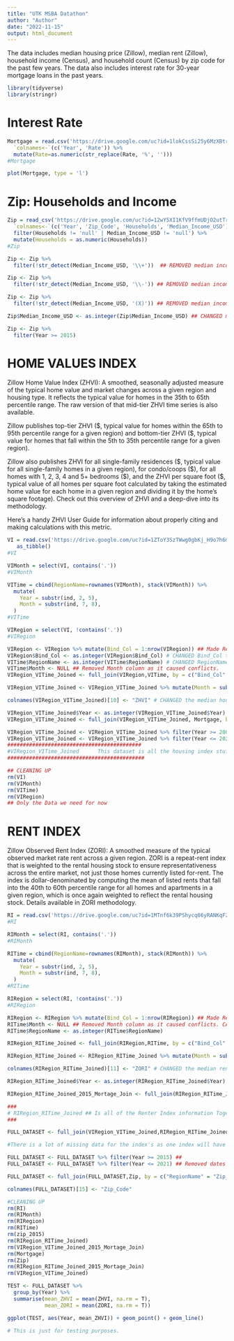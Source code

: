 ```yaml
---
title: "UTK MSBA Datathon"
author: "Author"
date: "2022-11-15"
output: html_document
---
```


The data includes median housing price (Zillow), median rent (Zillow), household income (Census), and household count (Census) by zip code for the past few years. The data also includes interest rate for 30-year mortgage loans in the past years.

```r
library(tidyverse)
library(stringr)
```

# Interest Rate

```r
Mortgage = read.csv('https://drive.google.com/uc?id=1lokCssSi25y6MzXBtry9QMOTfkZg0btW') %>%
  `colnames<-`(c('Year', 'Rate')) %>%
  mutate(Rate=as.numeric(str_replace(Rate, '%', '')))
#Mortgage

```

```r
plot(Mortgage, type = 'l')
```

# **Zip: Households and Income**

```r
Zip = read_csv('https://drive.google.com/uc?id=12wY5XI1KfV9ffmUDjO2utTrSa5Ksyus8') %>%
  `colnames<-`(c('Year', 'Zip_Code', 'Households', 'Median_Income_USD')) %>%
  filter(Households != 'null' | Median_Income_USD != 'null') %>%
  mutate(Households = as.numeric(Households))
#Zip
```

```r
Zip <- Zip %>%
  filter(!str_detect(Median_Income_USD, '\\+'))  ## REMOVED median income with a +
```

```r
Zip <- Zip %>%
  filter(!str_detect(Median_Income_USD, '\\-')) ## REMOVED median income with a -

Zip <- Zip %>%
  filter(!str_detect(Median_Income_USD, '(X)')) ## REMOVED median income with a (X)

Zip$Median_Income_USD <- as.integer(Zip$Median_Income_USD) ## CHANGED median income to integer

Zip <- Zip %>%
  filter(Year >= 2015)
```

# HOME VALUES INDEX

Zillow Home Value Index (ZHVI): A smoothed, seasonally adjusted measure of the typical home value and market changes across a given region and housing type. It reflects the typical value for homes in the 35th to 65th percentile range. The raw version of that mid-tier ZHVI time series is also available.

Zillow publishes top-tier ZHVI (\$, typical value for homes within the 65th to 95th percentile range for a given region) and bottom-tier ZHVI (\$, typical value for homes that fall within the 5th to 35th percentile range for a given region).

Zillow also publishes ZHVI for all single-family residences (\$, typical value for all single-family homes in a given region), for condo/coops (\$), for all homes with 1, 2, 3, 4 and 5+ bedrooms (\$), and the ZHVI per square foot (\$, typical value of all homes per square foot calculated by taking the estimated home value for each home in a given region and dividing it by the home's square footage). Check out this overview of ZHVI and a deep-dive into its methodology.

Here's a handy ZHVI User Guide for information about properly citing and making calculations with this metric.

```r
VI = read.csv('https://drive.google.com/uc?id=1ZToY3SzTWwg0gbKj_H9o7h6myt_dKFIu', row.names ='RegionName') %>% 
   as_tibble()
#VI
```

```r
VIMonth = select(VI, contains('.'))
#VIMonth
```

```r
VITime = cbind(RegionName=rownames(VIMonth), stack(VIMonth)) %>%
  mutate(
    Year = substr(ind, 2, 5),
    Month = substr(ind, 7, 8),
  )
#VITime

```

```r
VIRegion = select(VI, !contains('.'))
#VIRegion
```


```r
VIRegion <- VIRegion %>% mutate(Bind_Col = 1:nrow(VIRegion)) ## Made RegionName to join later.
VIRegion$Bind_Col <- as.integer(VIRegion$Bind_Col) # CHANGED Bind_Col to integer
VITime$RegionName <- as.integer(VITime$RegionName) # CHANGED RegionName to integer
VITime$Month <- NULL ## Removed Month column as it caused conflicts. 
VIRegion_VITime_Joined <- full_join(VIRegion,VITime, by = c("Bind_Col" = "RegionName")) # JOINING ALL DATA BY RegionName

VIRegion_VITime_Joined <- VIRegion_VITime_Joined %>% mutate(Month = substr(ind, 7, 8)) ## ADDED Month Columns back to be used for a join later

colnames(VIRegion_VITime_Joined)[10] <- "ZHVI" # CHANGED the median house price from index to ZHVI. THIS IS THE average of the 35th - 65th percentile for housing price.

VIRegion_VITime_Joined$Year <- as.integer(VIRegion_VITime_Joined$Year) ## CHANGED Year to integer
VIRegion_VITime_Joined <- full_join(VIRegion_VITime_Joined, Mortgage, by = "Year") ## JOINED ALL DATA from mortgage to VIRegion_VITime

VIRegion_VITime_Joined <- VIRegion_VITime_Joined %>% filter(Year >= 2000) ## Took off Years below 2000 because of Mortages limit
VIRegion_VITime_Joined <- VIRegion_VITime_Joined %>% filter(Year <= 2021) ## Took of Years greater than 2021 because of Mortages limit
###########################################
#VIRegion_VITime_Joined      This dataset is all the housing index stuff we need.
############################################
```


```r
## CLEANING UP
rm(VI)
rm(VIMonth)
rm(VITime)
rm(VIRegion)
## Only the Data we need for now
```

# RENT INDEX

Zillow Observed Rent Index (ZORI): A smoothed measure of the typical observed market rate rent across a given region. ZORI is a repeat-rent index that is weighted to the rental housing stock to ensure representativeness across the entire market, not just those homes currently listed for-rent. The index is dollar-denominated by computing the mean of listed rents that fall into the 40th to 60th percentile range for all homes and apartments in a given region, which is once again weighted to reflect the rental housing stock. Details available in ZORI methodology.

```r
RI = read.csv('https://drive.google.com/uc?id=1MTnf6k39PShycq66yRANKqFZW5BmJfME')
#RI
```

```r
RIMonth = select(RI, contains('.'))
#RIMonth
```

```r
RITime = cbind(RegionName=rownames(RIMonth), stack(RIMonth)) %>%
  mutate(
    Year = substr(ind, 2, 5),
    Month = substr(ind, 7, 8),
  )
#RITime
```

```r
RIRegion = select(RI, !contains('.'))
#RIRegion
```


```r
RIRegion <- RIRegion %>% mutate(Bind_Col = 1:nrow(RIRegion)) ## Made RegionName to join later.
RITime$Month <- NULL ## Removed Month column as it caused conflicts. CAN BE ADDED LATER IF NEEDED
RITime$RegionName <- as.integer(RITime$RegionName)

RIRegion_RITime_Joined <- full_join(RIRegion,RITime, by = c("Bind_Col" = "RegionName")) # JOINING ALL DATA BY RegionName 

RIRegion_RITime_Joined <- RIRegion_RITime_Joined %>% mutate(Month = substr(ind, 7, 8)) # ADDING Month back for the join later

colnames(RIRegion_RITime_Joined)[11] <- "ZORI" # CHANGED the median rent price from index to ZORI

RIRegion_RITime_Joined$Year <- as.integer(RIRegion_RITime_Joined$Year) ## CHANGED Year to integer

RIRegion_RITime_Joined_2015_Mortage_Join <- full_join(RIRegion_RITime_Joined, Mortgage, by = "Year") ## JOINED ALL DATA from mortgage to RIRegion_RITime_Joined

###
# RIRegion_RITime_Joined ## Is all of the Renter Index information Together. 
###
```


```r
FULL_DATASET <- full_join(VIRegion_VITime_Joined,RIRegion_RITime_Joined_2015_Mortage_Join, by = c("RegionID","Metro","ind","Rate","StateName","Year","Month","CountyName","State","City","SizeRank","RegionType","Bind_Col"))## INNER JOINING by RegionName, Month, and Year in order to match everything correctly. The suffix is there to understand which dataset you are looking at. _VI refers to the housing value index. _RI refers to the Renter Index. 

#There is a lot of missing data for the index's as one index will have data but the other wont for that time of the year and month. Should be okay as we are mainly looking at houses.

FULL_DATASET <- FULL_DATASET %>% filter(Year >= 2015) ## 
FULL_DATASET <- FULL_DATASET %>% filter(Year <= 2021) ## Removed dates that go beyond the 30 - year mortage rate.

FULL_DATASET <- full_join(FULL_DATASET,Zip, by = c("RegionName" = "Zip_Code", "Year"))

colnames(FULL_DATASET)[15] <- "Zip_Code"
```

```r
#CLEANING UP
rm(RI)
rm(RIMonth)
rm(RIRegion)
rm(RITime)
rm(zip_2015)
rm(RIRegion_RITime_Joined)
rm(VIRegion_VITime_Joined_2015_Mortage_Join)
rm(Mortgage)
rm(Zip)
rm(RIRegion_RITime_Joined_2015_Mortage_Join)
rm(VIRegion_VITime_Joined)
```

```r
TEST <- FULL_DATASET %>%
  group_by(Year) %>%
  summarise(mean_ZHVI = mean(ZHVI, na.rm = T),
            mean_ZORI = mean(ZORI, na.rm = T))

ggplot(TEST, aes(Year, mean_ZHVI)) + geom_point() + geom_line()

# This is just for testing purposes.

```

